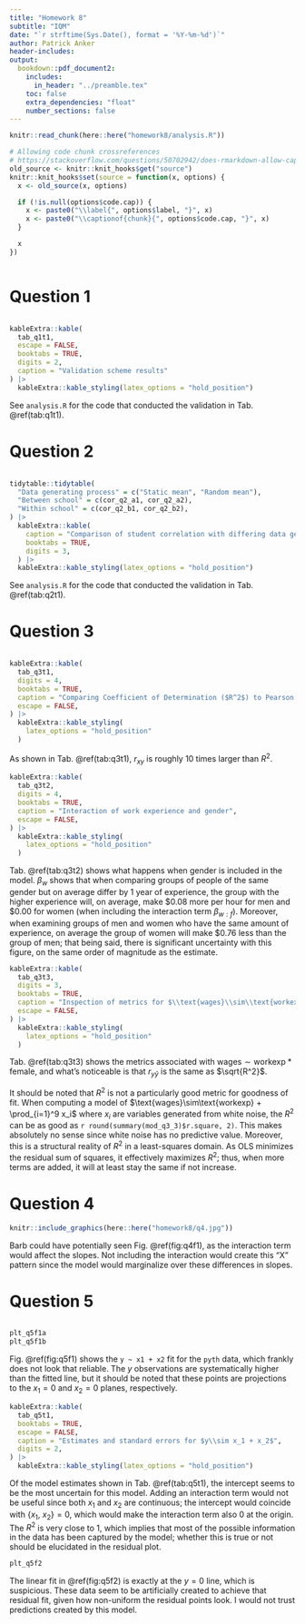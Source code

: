 ```yaml
---
title: "Homework 8"
subtitle: "IQM"
date: "`r strftime(Sys.Date(), format = '%Y-%m-%d')`"
author: Patrick Anker
header-includes:
output: 
  bookdown::pdf_document2:
    includes:
      in_header: "../preamble.tex"
    toc: false
    extra_dependencies: "float"
    number_sections: false
---
```


```r
knitr::read_chunk(here::here("homework8/analysis.R"))

# Allowing code chunk crossreferences
# https://stackoverflow.com/questions/50702942/does-rmarkdown-allow-captions-and-references-for-code-chunks
old_source <- knitr::knit_hooks$get("source")
knitr::knit_hooks$set(source = function(x, options) {
  x <- old_source(x, options)

  if (!is.null(options$code.cap)) {
    x <- paste0("\\label{", options$label, "}", x)
    x <- paste0("\\captionof{chunk}{", options$code.cap, "}", x)
  }

  x
})
```

```r
```

# Question 1

```r
```

```r
kableExtra::kable(
  tab_q1t1,
  escape = FALSE,
  booktabs = TRUE,
  digits = 2,
  caption = "Validation scheme results"
) |>
  kableExtra::kable_styling(latex_options = "hold_position")
```

See `analysis.R` for the code that conducted the validation in Tab. \@ref(tab:q1t1).

# Question 2

```r
```

```r
tidytable::tidytable(
  "Data generating process" = c("Static mean", "Random mean"),
  "Between school" = c(cor_q2_a1, cor_q2_a2),
  "Within school" = c(cor_q2_b1, cor_q2_b2),
) |>
  kableExtra::kable(
    caption = "Comparison of student correlation with differing data generation processes",
    booktabs = TRUE,
    digits = 3,
  ) |>
  kableExtra::kable_styling(latex_options = "hold_position")
```

See `analysis.R` for the code that conducted the validation in Tab. \@ref(tab:q2t1).

# Question 3

```r
```

```r
kableExtra::kable(
  tab_q3t1,
  digits = 4,
  booktabs = TRUE,
  caption = "Comparing Coefficient of Determination ($R^2$) to Pearson Correlation Coefficient ($r_{xy}$)",
  escape = FALSE,
) |>
  kableExtra::kable_styling(
    latex_options = "hold_position"
  )
```

As shown in Tab. \@ref(tab:q3t1), $r_{xy}$ is roughly 10 times larger than $R^2$. 

```r
kableExtra::kable(
  tab_q3t2,
  digits = 4,
  booktabs = TRUE,
  caption = "Interaction of work experience and gender",
  escape = FALSE,
) |>
  kableExtra::kable_styling(
    latex_options = "hold_position"
  )
```

Tab. \@ref(tab:q3t2) shows what happens when gender is included in the model. $\beta_w$ shows that when comparing groups of people of the same gender but on average differ by 1 year of experience, the group with the higher experience will, on average, make \$0.08 more per hour for men and \$0.00 for women (when including the interaction term $\beta_{w:f}$). Moreover, when examining groups of men and women who have the same amount of experience, on average the group of women will make \$0.76 less than the group of men; that being said, there is significant uncertainty with this figure, on the same order of magnitude as the estimate.

```r
kableExtra::kable(
  tab_q3t3,
  digits = 3,
  booktabs = TRUE,
  caption = "Inspection of metrics for $\\text{wages}\\sim\\text{workexp}*\\text{female}$",
  escape = FALSE,
) |>
  kableExtra::kable_styling(
    latex_options = "hold_position"
  )
```

Tab. \@ref(tab:q3t3) shows the metrics associated with $\text{wages}\sim\text{workexp}*\text{female}$, and what's noticeable is that $r_{y\hat{y}}$ is the same as $\sqrt{R^2}$.

It should be noted that $R^2$ is not a particularly good metric for goodness of fit. When computing a model of $\text{wages}\sim\text{workexp} + \prod_{i=1}^9 x_i$ where $x_i$ are variables generated from white noise, the $R^2$ can be as good as `r round(summary(mod_q3_3)$r.square, 2)`. This makes absolutely no sense since white noise has no predictive value. Moreover, this is a structural reality of $R^2$ in a least-squares domain. As OLS minimizes the residual sum of squares, it effectively maximizes $R^2$; thus, when more terms are added, it will at least stay the same if not increase.

# Question 4

```r
knitr::include_graphics(here::here("homework8/q4.jpg"))
```

Barb could have potentially seen Fig. \@ref(fig:q4f1), as the interaction term would affect the slopes. Not including the interaction would create this "X" pattern since the model would marginalize over these differences in slopes.

# Question 5

```r
```

```r
plt_q5f1a
plt_q5f1b
```

Fig. \@ref(fig:q5f1) shows the `y ~ x1 + x2` fit for the `pyth` data, which frankly does not look that reliable. The $y$ observations are systematically higher than the fitted line, but it should be noted that these points are projections to the $x_1 = 0$ and $x_2 = 0$ planes, respectively. 

```r
kableExtra::kable(
  tab_q5t1,
  booktabs = TRUE,
  escape = FALSE,
  caption = "Estimates and standard errors for $y\\sim x_1 + x_2$",
  digits = 2,
) |>
  kableExtra::kable_styling(latex_options = "hold_position")
```

Of the model estimates shown in Tab. \@ref(tab:q5t1), the intercept seems to be the most uncertain for this model. Adding an interaction term would not be useful since both $x_1$ and $x_2$ are continuous; the intercept would coincide with $\{x_1,~x_2\} = 0$, which would make the interaction term also 0 at the origin. The $R^2$ is very close to 1, which implies that most of the possible information in the data has been captured by the model; whether this is true or not should be elucidated in the residual plot.

```r
plt_q5f2
```

The linear fit in \@ref(fig:q5f2) is exactly at the $y = 0$ line, which is suspicious. These data seem to be artificially created to achieve that residual fit, given how non-uniform the residual points look. I would not trust predictions created by this model.
